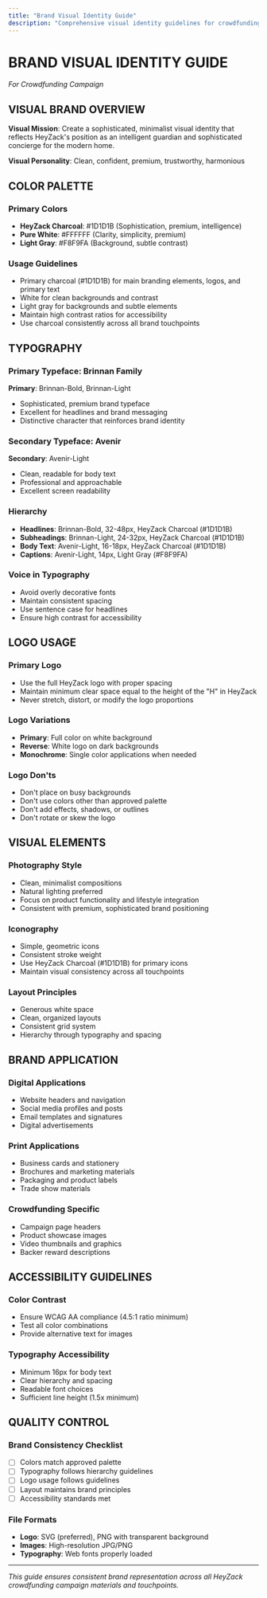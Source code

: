 ```yaml
---
title: "Brand Visual Identity Guide"
description: "Comprehensive visual identity guidelines for crowdfunding campaigns including colors, typography, and logo usage."
---
```


# BRAND VISUAL IDENTITY GUIDE
*For Crowdfunding Campaign*

## VISUAL BRAND OVERVIEW

**Visual Mission**: Create a sophisticated, minimalist visual identity that reflects HeyZack's position as an intelligent guardian and sophisticated concierge for the modern home.

**Visual Personality**: Clean, confident, premium, trustworthy, harmonious

## COLOR PALETTE

### Primary Colors
- **HeyZack Charcoal**: #1D1D1B (Sophistication, premium, intelligence)
- **Pure White**: #FFFFFF (Clarity, simplicity, premium)
- **Light Gray**: #F8F9FA (Background, subtle contrast)

### Usage Guidelines
- Primary charcoal (#1D1D1B) for main branding elements, logos, and primary text
- White for clean backgrounds and contrast
- Light gray for backgrounds and subtle elements
- Maintain high contrast ratios for accessibility
- Use charcoal consistently across all brand touchpoints

## TYPOGRAPHY

### Primary Typeface: Brinnan Family
**Primary**: Brinnan-Bold, Brinnan-Light
- Sophisticated, premium brand typeface
- Excellent for headlines and brand messaging
- Distinctive character that reinforces brand identity

### Secondary Typeface: Avenir
**Secondary**: Avenir-Light
- Clean, readable for body text
- Professional and approachable
- Excellent screen readability

### Hierarchy
- **Headlines**: Brinnan-Bold, 32-48px, HeyZack Charcoal (#1D1D1B)
- **Subheadings**: Brinnan-Light, 24-32px, HeyZack Charcoal (#1D1D1B)
- **Body Text**: Avenir-Light, 16-18px, HeyZack Charcoal (#1D1D1B)
- **Captions**: Avenir-Light, 14px, Light Gray (#F8F9FA)

### Voice in Typography
- Avoid overly decorative fonts
- Maintain consistent spacing
- Use sentence case for headlines
- Ensure high contrast for accessibility

## LOGO USAGE

### Primary Logo
- Use the full HeyZack logo with proper spacing
- Maintain minimum clear space equal to the height of the "H" in HeyZack
- Never stretch, distort, or modify the logo proportions

### Logo Variations
- **Primary**: Full color on white background
- **Reverse**: White logo on dark backgrounds
- **Monochrome**: Single color applications when needed

### Logo Don'ts
- Don't place on busy backgrounds
- Don't use colors other than approved palette
- Don't add effects, shadows, or outlines
- Don't rotate or skew the logo

## VISUAL ELEMENTS

### Photography Style
- Clean, minimalist compositions
- Natural lighting preferred
- Focus on product functionality and lifestyle integration
- Consistent with premium, sophisticated brand positioning

### Iconography
- Simple, geometric icons
- Consistent stroke weight
- Use HeyZack Charcoal (#1D1D1B) for primary icons
- Maintain visual consistency across all touchpoints

### Layout Principles
- Generous white space
- Clean, organized layouts
- Consistent grid system
- Hierarchy through typography and spacing

## BRAND APPLICATION

### Digital Applications
- Website headers and navigation
- Social media profiles and posts
- Email templates and signatures
- Digital advertisements

### Print Applications
- Business cards and stationery
- Brochures and marketing materials
- Packaging and product labels
- Trade show materials

### Crowdfunding Specific
- Campaign page headers
- Product showcase images
- Video thumbnails and graphics
- Backer reward descriptions

## ACCESSIBILITY GUIDELINES

### Color Contrast
- Ensure WCAG AA compliance (4.5:1 ratio minimum)
- Test all color combinations
- Provide alternative text for images

### Typography Accessibility
- Minimum 16px for body text
- Clear hierarchy and spacing
- Readable font choices
- Sufficient line height (1.5x minimum)

## QUALITY CONTROL

### Brand Consistency Checklist
- [ ] Colors match approved palette
- [ ] Typography follows hierarchy guidelines
- [ ] Logo usage follows guidelines
- [ ] Layout maintains brand principles
- [ ] Accessibility standards met

### File Formats
- **Logo**: SVG (preferred), PNG with transparent background
- **Images**: High-resolution JPG/PNG
- **Typography**: Web fonts properly loaded

---

*This guide ensures consistent brand representation across all HeyZack crowdfunding campaign materials and touchpoints.*